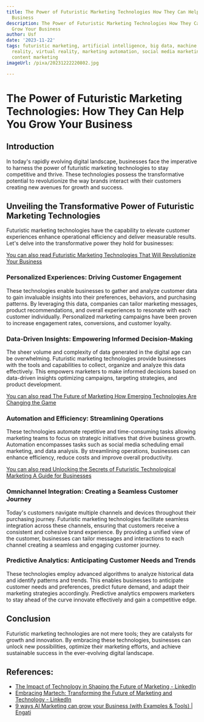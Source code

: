 ```yaml
---
title: The Power of Futuristic Marketing Technologies How They Can Help You Grow Your
  Business
description: The Power of Futuristic Marketing Technologies How They Can Help You
  Grow Your Business
author: Usf
date: '2023-11-22'
tags: futuristic marketing, artificial intelligence, big data, machine learning, augmented
  reality, virtual reality, marketing automation, social media marketing, email marketing,
  content marketing
imageUrl: /pixa/20231222220802.jpg

---
```

# The Power of Futuristic Marketing Technologies: How They Can  Help You Grow Your  Business

## Introduction
In today's rapidly evolving digital landscape, businesses face the imperative to harness the power of  futuristic marketing  technologies to stay competitive and  thrive. These technologies  possess the transformative  potential to revolutionize the way brands interact with their customers creating new avenues for growth and success.

## Unveiling the Transformative Power of Futuristic Marketing Technologies
Futuristic marketing technologies have the  capability to elevate customer experiences enhance operational efficiency and deliver measurable  results. Let's  delve into the transformative  power they hold for businesses:

[You can also read Futuristic Marketing Technologies That Will Revolutionize Your Business](Futuristic%20Marketing%20Technologies%20That%20Will%20Revolutionize%20Your%20Business)


### Personalized Experiences: Driving  Customer Engagement
These technologies enable businesses to gather and analyze customer  data  to gain invaluable insights into their  preferences, behaviors, and purchasing patterns. By leveraging this data, companies can tailor marketing messages,  product recommendations, and overall experiences to resonate with each customer individually. Personalized marketing campaigns have been proven to increase engagement rates, conversions, and customer loyalty.

### Data-Driven Insights: Empowering Informed Decision-Making
The sheer volume and  complexity of data  generated in the digital age can be overwhelming. Futuristic marketing technologies provide  businesses with the tools and capabilities to collect,  organize and analyze this data effectively. This empowers marketers to make informed decisions based  on  data-driven insights optimizing campaigns,  targeting strategies, and product development.

[You can also read The  Future of  Marketing How Emerging Technologies Are Changing  the Game](The%20Future%20of%20Marketing%20How%20Emerging%20Technologies%20Are%20Changing%20the%20Game)


###  Automation and Efficiency: Streamlining Operations
These technologies automate  repetitive and  time-consuming tasks allowing marketing teams to focus on strategic initiatives that  drive business growth. Automation encompasses tasks such as social  media scheduling email marketing, and data analysis. By streamlining operations, businesses can enhance efficiency, reduce costs and improve overall productivity.

[You can also read Unlocking the  Secrets of Futuristic Technological Marketing A Guide for Businesses](Unlocking%20the%20Secrets%20of%20Futuristic%20Technological%20Marketing%20A%20Guide%20for%20Businesses)


### Omnichannel Integration: Creating a Seamless  Customer Journey
Today's customers navigate  multiple channels and devices throughout their purchasing journey. Futuristic  marketing technologies facilitate seamless integration across these channels, ensuring that customers receive a consistent and cohesive brand  experience.  By providing a unified view of the customer, businesses can tailor messages and interactions to each channel creating a seamless and engaging customer journey.

### Predictive  Analytics: Anticipating Customer Needs and Trends
These technologies employ advanced algorithms to analyze historical data  and identify patterns and trends. This enables businesses to anticipate customer needs and preferences, predict future demand, and adapt their marketing strategies accordingly. Predictive analytics empowers marketers to stay ahead  of the curve  innovate effectively and gain a competitive edge.

## Conclusion
Futuristic marketing technologies are not mere  tools; they  are catalysts for growth and innovation. By embracing these technologies, businesses can unlock new possibilities, optimize their marketing  efforts, and achieve sustainable success in the ever-evolving digital landscape.

## References:
- [The Impact of Technology in Shaping the Future of Marketing - LinkedIn](https://www.linkedin.com/pulse/impact-technology-shaping-future-marketing-revinc)
- [Embracing Martech: Transforming the Future of Marketing and Technology - LinkedIn](https://www.linkedin.com/pulse/embracing-martech-transforming-future-marketing-technology-pike)
- [9 ways AI Marketing can grow your Business (with Examples & Tools) | Engati](https://www.engati.com/blog/8-ways-ai-will-change-the-future-of-marketing)
